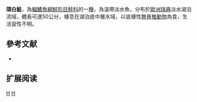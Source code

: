 {{Speciesbox 
| taxon = Coregonus maxillaris
| status = LC
| status_system = IUCN3.1
| authority = [[Günther|Günther]], 1866
| synonyms = 
}}

'''頜白鮭'''，為[[輻鰭魚綱|輻鰭魚綱]][[鮭形目|鮭形目]][[鮭科|鮭科]]的一[[種|種]]，為溫帶淡水魚，分布於[[歐洲|歐洲]][[瑞典|瑞典]]淡水湖泊流域，體長可達50公分，棲息在湖泊底中層水域，以底棲性[[無脊椎動物|無脊椎動物]]為食，生活習性不明。

==參考文献==
*{{FishBase_species|genus=Coregonus|species=maxillaris|year=2015|month=10}}

== 扩展阅读 ==
{{refbegin}}
{{wikispecies-inline|Coregonus maxillaris|頜白鮭}}
{{refend}}
{{Taxonbar|from=Q7236067}}

[[Category:IUCN红色名录无危物种|H]]
[[Category:白鮭屬|H]]
